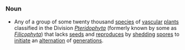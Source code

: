 =={{En}}==
===Noun===
* Any of a group of some twenty thousand [[species]] of [[vascular]] [[plant]]s classified in the Division ''[[Pteridophyta]]'' (formerly known by some as ''[[Filicophyta]]'') that lacks [[seed]]s and [[reproduce]]s by [[shed]]ding [[spores]] to [[initiate]] an [[alternation]] of [[generation]]s.